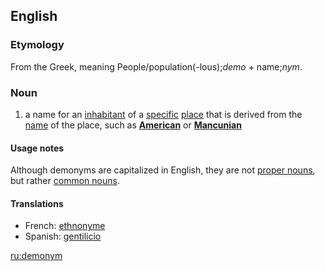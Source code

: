 ==English==

===Etymology===

From the Greek, meaning People/population(-lous);''demo'' + name;''nym''.

===Noun===
{{wikipedia}}
{{en-noun}}

#a name for an [[inhabitant]] of a [[specific]] [[place]] that is derived from the [[name]] of the place, such as '''[[American]]''' or '''[[Mancunian]]'''

====Usage notes====
Although demonyms are capitalized in English, they are not [[proper noun]]s, but rather [[common noun]]s.

====Translations====
*French: [[ethnonyme]] {{m}}
*Spanish: [[gentilicio]] {{m}}

[[ru:demonym]]